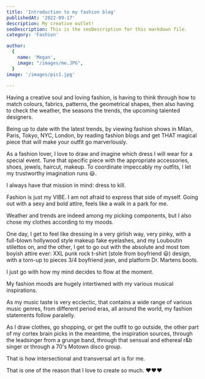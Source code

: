 ```yaml
---
title: 'Introduction to my fashion blog'
publishedAt: '2022-09-17'
description: My creative outlet!
seoDescription: This is the seoDescription for this markdown file.
category: 'Fashion'

author:
  {
    name: 'Megan',
    image: "/images/me.JPG",
  }
image: '/images/pic1.jpg'
  
---
```




Having a creative soul and loving fashion, is having to think through how to match colours, fabrics, patterns, the geometrical shapes, then also having to check the weather, the seasons the trends, the upcoming talented designers. 

Being up to date with the latest trends, by viewing fashion shows in Milan, Paris, Tokyo, NYC, London, by reading fashion blogs and get THAT magical piece that will make your outfit go marverlously. 

As a fashion lover, I love to draw and imagine which dress I will wear for a special event. Tune that specific piece with the appropriate accessories, shoes, jewels, haircut, makeup. To coordinate impeccably my outfits,
I let my trustworthy imagination runs 😃.

I always have that mission in mind: dress to kill. 

Fashion is just my VIBE. I am not afraid to express that side of myself. Going out with a sexy and bold attire, feels like a walk in a park for me.

Weather and trends are indeed among my picking components, but I also chose my clothes according to my moods. 

One day, I get to feel like dressing in a very girlish way, very pinky, with a full-blown hollywood style makeup fake eyelashes, and my Louboutin stilettos on, and the other, I get to go out with the absolute and most tom boyish attire ever: XXL punk rock t-shirt (stole from boyfriend 😃) design, with a torn-up to pieces 3/4 boyfriend jean, and platform Dr. Martens boots.

I just go with how my mind decides to flow at the moment. 

My fashion moods are hugely intertiwned with my various musical inspirations. 

As my music taste is very ecclectic, that contains a wide range of various music genres, from different period eras, all around the world, my fashion statements follow paralelly.

As I draw clothes, go shopping, or get the outfit to go outside, the other part of my cortex brain picks in the meantime, the inspiration sources, through the leadsinger from a grunge band, through that sensual and ethereal r&b singer or 
 through a 70's Motown disco group.

 That is how intersectional and transversal art is for me.

 That is one of the reason that I love to create so much. ❤️❤️❤️



